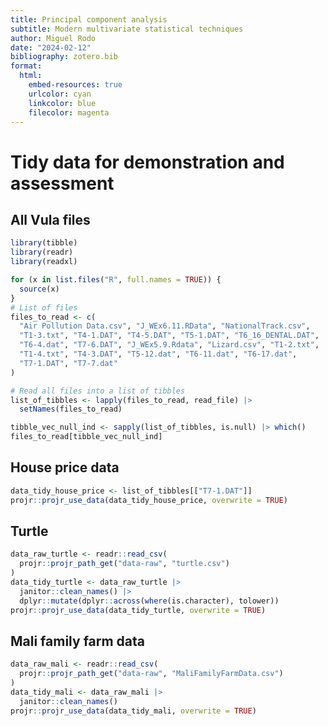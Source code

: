 ```yaml
---
title: Principal component analysis
subtitle: Modern multivariate statistical techniques
author: Miguel Rodo
date: "2024-02-12"
bibliography: zotero.bib
format:
  html:
    embed-resources: true
    urlcolor: cyan
    linkcolor: blue
    filecolor: magenta
---
```


# Tidy data for demonstration and assessment

## All Vula files

```r
library(tibble)
library(readr)
library(readxl)

for (x in list.files("R", full.names = TRUE)) {
  source(x)
}
# List of files
files_to_read <- c(
  "Air Pollution Data.csv", "J_WEx6.11.RData", "NationalTrack.csv",
  "T1-3.txt", "T4-1.DAT", "T4-5.DAT", "T5-1.DAT", "T6_16_DENTAL.DAT",
  "T6-4.dat", "T7-6.DAT", "J_WEx5.9.Rdata", "Lizard.csv", "T1-2.txt",
  "T1-4.txt", "T4-3.DAT", "T5-12.dat", "T6-11.dat", "T6-17.dat",
  "T7-1.DAT", "T7-7.dat"
)

# Read all files into a list of tibbles
list_of_tibbles <- lapply(files_to_read, read_file) |>
  setNames(files_to_read)

tibble_vec_null_ind <- sapply(list_of_tibbles, is.null) |> which()
files_to_read[tibble_vec_null_ind]
```

## House price data

```r
data_tidy_house_price <- list_of_tibbles[["T7-1.DAT"]]
projr::projr_use_data(data_tidy_house_price, overwrite = TRUE)
```

## Turtle

```r
data_raw_turtle <- readr::read_csv(
  projr::projr_path_get("data-raw", "turtle.csv")
)
data_tidy_turtle <- data_raw_turtle |>
  janitor::clean_names() |>
  dplyr::mutate(dplyr::across(where(is.character), tolower))
projr::projr_use_data(data_tidy_turtle, overwrite = TRUE)
```

## Mali family farm data

```r
data_raw_mali <- readr::read_csv(
  projr::projr_path_get("data-raw", "MaliFamilyFarmData.csv")
)
data_tidy_mali <- data_raw_mali |>
  janitor::clean_names()
projr::projr_use_data(data_tidy_mali, overwrite = TRUE)
```
